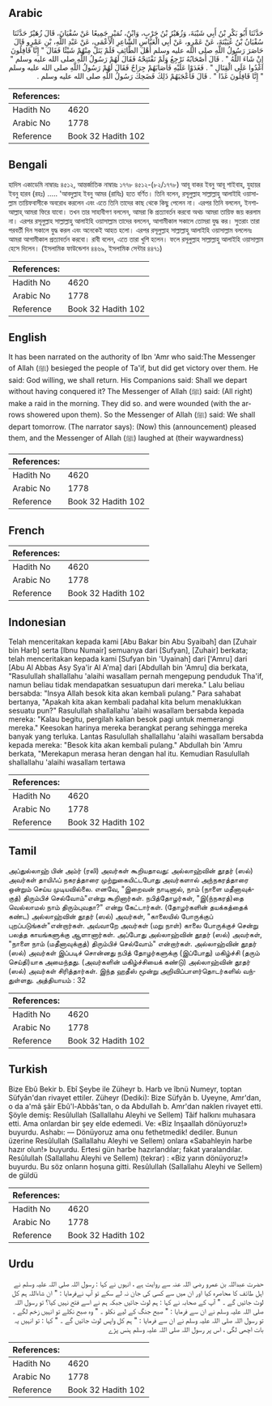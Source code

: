 ## Arabic


<div dir="rtl" lang="ar" style={{fontSize:'larger',backgroundColor:'#f8f9fa',padding:20}}>
حَدَّثَنَا أَبُو بَكْرِ بْنُ أَبِي شَيْبَةَ، وَزُهَيْرُ بْنُ حَرْبٍ، وَابْنُ، نُمَيْرٍ جَمِيعًا عَنْ سُفْيَانَ، قَالَ زُهَيْرٌ حَدَّثَنَا سُفْيَانُ بْنُ عُيَيْنَةَ، عَنْ عَمْرٍو، عَنْ أَبِي الْعَبَّاسِ الشَّاعِرِ الأَعْمَى، عَنْ عَبْدِ اللَّهِ، بْنِ عَمْرٍو قَالَ حَاصَرَ رَسُولُ اللَّهِ صلى الله عليه وسلم أَهْلَ الطَّائِفِ فَلَمْ يَنَلْ مِنْهُمْ شَيْئًا فَقَالَ ‏"‏ إِنَّا قَافِلُونَ إِنْ شَاءَ اللَّهُ ‏"‏ ‏.‏ قَالَ أَصْحَابُهُ نَرْجِعُ وَلَمْ نَفْتَتِحْهُ فَقَالَ لَهُمْ رَسُولُ اللَّهِ صلى الله عليه وسلم ‏"‏ اغْدُوا عَلَى الْقِتَالِ ‏"‏ ‏.‏ فَغَدَوْا عَلَيْهِ فَأَصَابَهُمْ جِرَاحٌ فَقَالَ لَهُمْ رَسُولُ اللَّهِ صلى الله عليه وسلم ‏"‏ إِنَّا قَافِلُونَ غَدًا ‏"‏ ‏.‏ قَالَ فَأَعْجَبَهُمْ ذَلِكَ فَضَحِكَ رَسُولُ اللَّهِ صلى الله عليه وسلم ‏.‏
</div>
<div style={{backgroundColor:'#f8f9fa',padding:20, marginBottom: 10}}><table> <thead> <tr> <th>References:</th> <th></th> </tr> </thead> <tbody><tr><td>Hadith No</td><td>4620</td></tr><tr><td>Arabic No</td><td>1778</td></tr><tr><td>Reference</td><td>Book 32 Hadith 102</td></tr></tbody></table></div>

## Bengali


<div dir="ltr" lang="bn" style={{fontSize:'larger',backgroundColor:'#f8f9fa',padding:20}}>
হাদিস একাডেমি নাম্বারঃ ৪৫১২, আন্তর্জাতিক নাম্বারঃ ১৭৭৮ ৪৫১২-(৮২/১৭৭৮) আবূ বাকর ইবনু আবূ শাইবাহ, যুহায়র ইবনু হারব (রহঃ) ..... 'আবদুল্লাহ ইবনু আমর (রাযিঃ) হতে বর্ণিত। তিনি বলেন, রসূলুল্লাহ সাল্লাল্লাহু আলাইহি ওয়াসাল্লাম তায়িফবাসীকে অবরোধ করলেন এবং এতে তিনি তাদের কাছ থেকে কিছু পেলেন না। এরপর তিনি বললেন, ইনশাআল্লাহ্ আমরা ফিরে যাবো। তখন তার সাহাবীগণ বললেন, আমরা কি প্রত্যাবর্তন করবো অথচ আমরা তায়িফ জয় করলাম না। এরপর রসূলুল্লাহ সাল্লাল্লাহু আলাইহি ওয়াসাল্লাম তাদের বললেন, আগামীকাল সকালে তোমরা যুদ্ধ কর। সুতরাং তারা পরবর্তী দিন সকালে যুদ্ধ করল এবং অনেকেই আহত হলো। এরপর রসূলুল্লাহ সাল্লাল্লাহু আলাইহি ওয়াসাল্লাম বললেনঃ আমরা আগামীকাল প্রত্যাবর্তন করবো। রাবী বলেন, এতে তারা খুশি হলেন। ফলে রসূলুল্লাহ সাল্লাল্লাহু আলাইহি ওয়াসাল্লাম হেসে দিলেন। (ইসলামিক ফাউন্ডেশন ৪৪৬৯, ইসলামিক সেন্টার ৪৪৭১)
</div>
<div style={{backgroundColor:'#f8f9fa',padding:20, marginBottom: 10}}><table> <thead> <tr> <th>References:</th> <th></th> </tr> </thead> <tbody><tr><td>Hadith No</td><td>4620</td></tr><tr><td>Arabic No</td><td>1778</td></tr><tr><td>Reference</td><td>Book 32 Hadith 102</td></tr></tbody></table></div>

## English


<div dir="ltr" lang="en" style={{fontSize:'larger',backgroundColor:'#f8f9fa',padding:20}}>
It has been narrated on the authority of Ibn 'Amr who said:The Messenger of Allah (ﷺ) besieged the people of Ta'if, but did get victory over them. He said: God willing, we shall return. His Companions said: Shall we depart without having conquered it? The Messenger of Allah (ﷺ) said: (All right) make a raid in the morning. They did so. and were wounded (with the arrows showered upon them). So the Messenger of Allah (ﷺ) said: We shall depart tomorrow. (The narrator says): (Now) this (announcement) pleased them, and the Messenger of Allah (ﷺ) laughed at (their waywardness)
</div>
<div style={{backgroundColor:'#f8f9fa',padding:20, marginBottom: 10}}><table> <thead> <tr> <th>References:</th> <th></th> </tr> </thead> <tbody><tr><td>Hadith No</td><td>4620</td></tr><tr><td>Arabic No</td><td>1778</td></tr><tr><td>Reference</td><td>Book 32 Hadith 102</td></tr></tbody></table></div>

## French


<div dir="ltr" lang="fr" style={{fontSize:'larger',backgroundColor:'#f8f9fa',padding:20}}>

</div>
<div style={{backgroundColor:'#f8f9fa',padding:20, marginBottom: 10}}><table> <thead> <tr> <th>References:</th> <th></th> </tr> </thead> <tbody><tr><td>Hadith No</td><td>4620</td></tr><tr><td>Arabic No</td><td>1778</td></tr><tr><td>Reference</td><td>Book 32 Hadith 102</td></tr></tbody></table></div>

## Indonesian


<div dir="ltr" lang="id" style={{fontSize:'larger',backgroundColor:'#f8f9fa',padding:20}}>
Telah menceritakan kepada kami [Abu Bakar bin Abu Syaibah] dan [Zuhair bin Harb] serta [Ibnu Numair] semuanya dari [Sufyan], [Zuhair] berkata; telah menceritakan kepada kami [Sufyan bin 'Uyainah] dari ['Amru] dari [Abu Al Abbas Asy Sya'ir Al A'ma] dari [Abdullah bin 'Amru] dia berkata, "Rasulullah shallallahu 'alaihi wasallam pernah mengepung penduduk Tha'if, namun beliau tidak mendapatkan sesuatupun dari mereka." Lalu beliau bersabda: "Insya Allah besok kita akan kembali pulang." Para sahabat bertanya, "Apakah kita akan kembali padahal kita belum menaklukkan sesuatu pun?" Rasulullah shallallahu 'alaihi wasallam bersabda kepada mereka: "Kalau begitu, pergilah kalian besok pagi untuk memerangi mereka." Keesokan harinya mereka berangkat perang sehingga mereka banyak yang terluka. Lantas Rasulullah shallallahu 'alaihi wasallam bersabda kepada mereka: "Besok kita akan kembali pulang." Abdullah bin 'Amru berkata, "Merekapun merasa heran dengan hal itu. Kemudian Rasulullah shallallahu 'alaihi wasallam tertawa
</div>
<div style={{backgroundColor:'#f8f9fa',padding:20, marginBottom: 10}}><table> <thead> <tr> <th>References:</th> <th></th> </tr> </thead> <tbody><tr><td>Hadith No</td><td>4620</td></tr><tr><td>Arabic No</td><td>1778</td></tr><tr><td>Reference</td><td>Book 32 Hadith 102</td></tr></tbody></table></div>

## Tamil


<div dir="ltr" lang="ta" style={{fontSize:'larger',backgroundColor:'#f8f9fa',padding:20}}>
அப்துல்லாஹ் பின் அம்ர் (ரலி) அவர்கள் கூறியதாவது: அல்லாஹ்வின் தூதர் (ஸல்) அவர்கள் தாயிஃப் நகரத்தாரை முற்றுகையிட்டபோது அவர்களால் அந்நகரத்தாரை ஒன்றும் செய்ய முடியவில்லை. எனவே, "இறைவன் நாடினால், நாம் (நாளை மதீனாவுக்குத்) திரும்பிச் செல்வோம்"என்று கூறினார்கள். நபித்தோழர்கள், "இ(ந்நகரத்)தை வெல்லாமல் நாம் திரும்புவதா?" என்று கேட்டார்கள். (தோழர்களின் தயக்கத்தைக் கண்ட) அல்லாஹ்வின் தூதர் (ஸல்) அவர்கள், "காலையில் போருக்குப் புறப்படுங்கள்"என்றார்கள். அவ்வாறே அவர்கள் (மறு நாள்) காலை போருக்குச் சென்று பலத்த காயங்களுக்கு ஆளானார்கள். அப்போது அல்லாஹ்வின் தூதர் (ஸல்) அவர்கள், "நாளை நாம் (மதீனாவுக்குத்) திரும்பிச் செல்வோம்" என்றார்கள். அல்லாஹ்வின் தூதர் (ஸல்) அவர்கள் இப்படிச் சொன்னது நபித் தோழர்களுக்கு (இப்போது) மகிழ்ச்சி (தரும் செய்தி)யாக அமைந்தது. (அவர்களின் மகிழ்ச்சியைக் கண்டு) அல்லாஹ்வின் தூதர் (ஸல்) அவர்கள் சிரித்தார்கள். இந்த ஹதீஸ் மூன்று அறிவிப்பாளர்தொடர்களில் வந்துள்ளது. அத்தியாயம் : 32
</div>
<div style={{backgroundColor:'#f8f9fa',padding:20, marginBottom: 10}}><table> <thead> <tr> <th>References:</th> <th></th> </tr> </thead> <tbody><tr><td>Hadith No</td><td>4620</td></tr><tr><td>Arabic No</td><td>1778</td></tr><tr><td>Reference</td><td>Book 32 Hadith 102</td></tr></tbody></table></div>

## Turkish


<div dir="ltr" lang="tr" style={{fontSize:'larger',backgroundColor:'#f8f9fa',padding:20}}>
Bize Ebû Bekir b. Ebî Şeybe ile Züheyr b. Harb ve îbnü Numeyr, toptan Süfyân'dan rivayet ettiler. Züheyr (Dediki): Bize Süfyân b. Uyeyne, Amr'dan, o da a'mâ şâir Ebû'l-Abbâs'tan, o da Abdullah b. Amr'dan naklen rivayet etti. Şöyle demiş: Resûlullah (Sallallahu Aleyhi ve Sellem) Tâif halkını muhasara etti. Ama onlardan bir şey elde edemedi. Ve: «Biz Inşaallah dönüyoruz!» buyurdu. Ashabı: — Dönüyoruz ama onu fethetmedik! dediler. Bunun üzerine Resûlullah (Sallallahu Aleyhi ve Sellem) onlara «Sabahleyin harbe hazır olun!» buyurdu. Ertesi gün harbe hazırlandılar; fakat yaralandılar. Resûlullah (Sallallahu Aleyhi ve Sellem) (tekrar) : «Biz yarın dönüyoruz!» buyurdu. Bu söz onların hoşuna gitti. Resûlullah (Sallallahu Aleyhi ve Sellem) de güldü
</div>
<div style={{backgroundColor:'#f8f9fa',padding:20, marginBottom: 10}}><table> <thead> <tr> <th>References:</th> <th></th> </tr> </thead> <tbody><tr><td>Hadith No</td><td>4620</td></tr><tr><td>Arabic No</td><td>1778</td></tr><tr><td>Reference</td><td>Book 32 Hadith 102</td></tr></tbody></table></div>

## Urdu


<div dir="rtl" lang="ur" style={{fontSize:'larger',backgroundColor:'#f8f9fa',padding:20}}>
حضرت عبداللہ بن عمرو رضی اللہ عنہ سے روایت ہے ، انہوں نے کہا : رسول اللہ صلی اللہ علیہ وسلم نے اہل طائف کا محاصرہ کیا اور ان میں سے کسی کی جان نہ لے سکے تو آپ نےفرمایا : " ان شاءاللہ ہم کل لوٹ جائیں گے ۔ " آپ کے صحابہ نے کہا : ہم لوٹ جائیں جبکہ ہم نے اسے فتح نہیں کیا؟ تو رسول اللہ صلی اللہ علیہ وسلم نے ان سے فرمایا : " صبح جنگ کے لیے نکلو ۔ " وہ صبح نکلے تو انہیں زخم لگے ۔ تو رسول اللہ صلی اللہ علیہ وسلم نے ان سے فرمایا : " ہم کل واپس لوٹ جائیں گے ۔ " کہا : تو انہیں یہ بات اچھی لگی ، اس پر رسول اللہ صلی اللہ علیہ وسلم ہنس پڑے
</div>
<div style={{backgroundColor:'#f8f9fa',padding:20, marginBottom: 10}}><table> <thead> <tr> <th>References:</th> <th></th> </tr> </thead> <tbody><tr><td>Hadith No</td><td>4620</td></tr><tr><td>Arabic No</td><td>1778</td></tr><tr><td>Reference</td><td>Book 32 Hadith 102</td></tr></tbody></table></div>